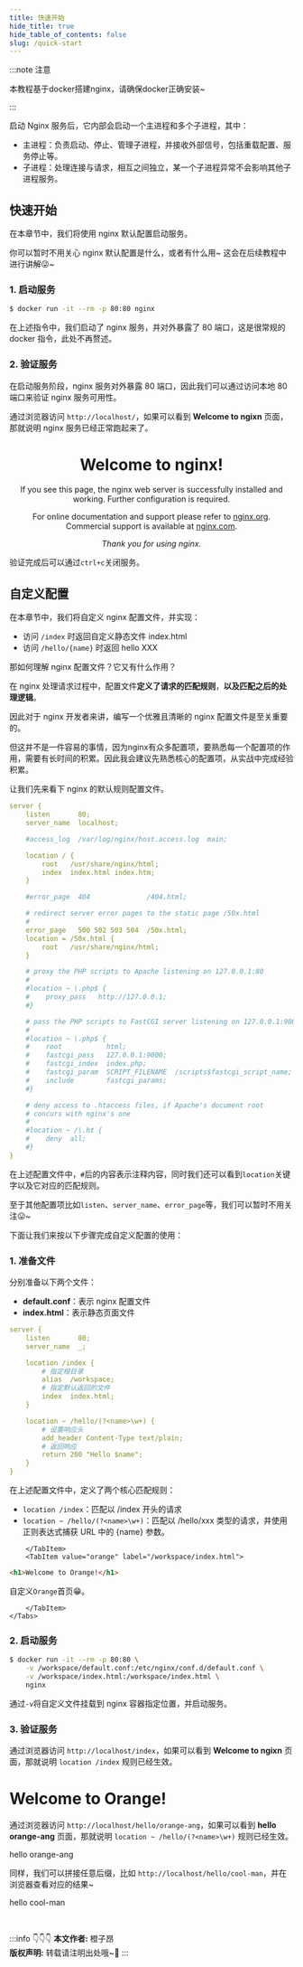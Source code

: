 ```yaml
---
title: 快速开始
hide_title: true
hide_table_of_contents: false
slug: /quick-start
---
```



<!--package-->

:::note 注意

本教程基于docker搭建nginx，请确保docker正确安装~

:::

启动 Nginx 服务后，它内部会启动一个主进程和多个子进程，其中：

- 主进程：负责启动、停止、管理子进程，并接收外部信号，包括重载配置、服务停止等。
- 子进程：处理连接与请求，相互之间独立，某一个子进程异常不会影响其他子进程服务。

## 快速开始

在本章节中，我们将使用 nginx 默认配置启动服务。

你可以暂时不用关心 nginx 默认配置是什么，或者有什么用~ 这会在后续教程中进行讲解😜~

### 1. 启动服务

```bash
$ docker run -it --rm -p 80:80 nginx
```

在上述指令中，我们启动了 nginx 服务，并对外暴露了 80 端口，这是很常规的 docker 指令，此处不再赘述。

### 2. 验证服务

在启动服务阶段，nginx 服务对外暴露 80 端口，因此我们可以通过访问本地 80 端口来验证 nginx 服务可用性。

通过浏览器访问 `http://localhost/`，如果可以看到 **Welcome to ngixn** 页面，那就说明 nginx 服务已经正常跑起来了。

<BrowserWindow url="http://localhost/">
<div align="center">
<h1>Welcome to nginx!</h1>
<p>If you see this page, the nginx web server is successfully installed and
working. Further configuration is required.</p>
<p>For online documentation and support please refer to
<a href="http://nginx.org/">nginx.org</a>. <br/>
Commercial support is available at
<a href="http://nginx.com/">nginx.com</a>.</p>
<p><em>Thank you for using nginx.</em></p>
</div>
</BrowserWindow>

验证完成后可以通过`ctrl+c`关闭服务。

## 自定义配置

在本章节中，我们将自定义 nginx 配置文件，并实现：

- 访问 `/index` 时返回自定义静态文件 index.html
- 访问 `/hello/{name}` 时返回 hello XXX

那如何理解 nginx 配置文件？它又有什么作用？

在 nginx 处理请求过程中，配置文件**定义了请求的匹配规则**，**以及匹配之后的处理逻辑**。

因此对于 nginx 开发者来讲，编写一个优雅且清晰的 nginx 配置文件是至关重要的。

但这并不是一件容易的事情，因为nginx有众多配置项，要熟悉每一个配置项的作用，需要有长时间的积累。因此我会建议先熟悉核心的配置项，从实战中完成经验积累。

让我们先来看下 nginx 的默认规则配置文件。

```yaml title="/etc/nginx/conf.d/default.conf"
server {
    listen       80;
    server_name  localhost;

    #access_log  /var/log/nginx/host.access.log  main;

    location / {
        root   /usr/share/nginx/html;
        index  index.html index.htm;
    }

    #error_page  404              /404.html;

    # redirect server error pages to the static page /50x.html
    #
    error_page   500 502 503 504  /50x.html;
    location = /50x.html {
        root   /usr/share/nginx/html;
    }

    # proxy the PHP scripts to Apache listening on 127.0.0.1:80
    #
    #location ~ \.php$ {
    #    proxy_pass   http://127.0.0.1;
    #}

    # pass the PHP scripts to FastCGI server listening on 127.0.0.1:9000
    #
    #location ~ \.php$ {
    #    root           html;
    #    fastcgi_pass   127.0.0.1:9000;
    #    fastcgi_index  index.php;
    #    fastcgi_param  SCRIPT_FILENAME  /scripts$fastcgi_script_name;
    #    include        fastcgi_params;
    #}

    # deny access to .htaccess files, if Apache's document root
    # concurs with nginx's one
    #
    #location ~ /\.ht {
    #    deny  all;
    #}
}
```

在上述配置文件中，`#`后的内容表示注释内容，同时我们还可以看到`location`关键字以及它对应的匹配规则。

至于其他配置项比如`listen`、`server_name`、`error_page`等，我们可以暂时不用关注😛~

下面让我们来按以下步骤完成自定义配置的使用：

### 1. 准备文件

分别准备以下两个文件：

- **default.conf**：表示 nginx 配置文件
- **index.html**：表示静态页面文件

<BrowserWindow>
    <Tabs>
        <TabItem value="apple" label="/workspace/default.conf" default>

```yaml
server {
    listen       80;
    server_name  _;

    location /index {
        # 指定根目录
        alias  /workspace;
        # 指定默认返回的文件
        index  index.html;
    }

    location ~ /hello/(?<name>\w+) {
        # 设置响应头
        add_header Content-Type text/plain;
        # 返回响应
        return 200 "Hello $name";
    }
}
```

在上述配置文件中，定义了两个核心匹配规则：
- `location /index`：匹配以 /index 开头的请求
- `location ~ /hello/(?<name>\w+)`：匹配以 /hello/xxx 类型的请求，并使用正则表达式捕获 URL 中的 {name} 参数。

<EmptyLine line={0}/>

        </TabItem>
        <TabItem value="orange" label="/workspace/index.html">

```html
<h1>Welcome to Orange!</h1>
```
自定义`Orange`首页😁。

        </TabItem>
    </Tabs>
</BrowserWindow>

### 2. 启动服务

```bash
$ docker run -it --rm -p 80:80 \
    -v /workspace/default.conf:/etc/nginx/conf.d/default.conf \
    -v /workspace/index.html:/workspace/index.html \
    nginx
```

通过`-v`将自定义文件挂载到 nginx 容器指定位置，并启动服务。

### 3. 验证服务

通过浏览器访问 `http://localhost/index`，如果可以看到 **Welcome to ngixn** 页面，那就说明 `location /index` 规则已经生效。

<BrowserWindow url="http://localhost/index">

<h1>Welcome to Orange!</h1>

</BrowserWindow>

通过浏览器访问 `http://localhost/hello/orange-ang`，如果可以看到 **hello orange-ang** 页面，那就说明 `location ~ /hello/(?<name>\w+)` 规则已经生效。

<BrowserWindow url="http://localhost/hello/orange-ang">

hello orange-ang

</BrowserWindow>

同样，我们可以拼接任意后缀，比如 `http://localhost/hello/cool-man`，并在浏览器查看对应的结果~

<BrowserWindow url="http://localhost/hello/cool-man">

hello cool-man

</BrowserWindow>

<br/>

:::info 👇👇👇
**本文作者:** 橙子昂 <br/>
**版权声明:** 转载请注明出处哦~👮‍
:::
